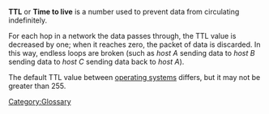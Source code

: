 {{Wikipedia|Time to live}}

'''TTL''' or '''Time to live''' is a number used to prevent data from circulating indefinitely.

For each hop in a network the data passes through, the TTL value is decreased by one; when it reaches zero, the packet of data is discarded. In this way, endless loops are broken (such as ''host A'' sending data to ''host B'' sending data to ''host C'' sending data back to ''host A'').

The default TTL value between [[operating system]]s differs, but it may not be greater than 255.

[[Category:Glossary]]
